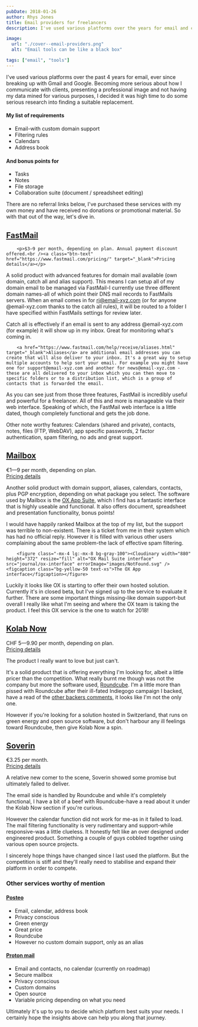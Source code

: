 ```yaml
---
pubDate: 2018-01-26
author: Rhys Jones
title: Email providers for freelancers
description: I've used various platforms over the years for email and calenders, ever since breaking up with Gmail and Google. This is a comparison of several email providers that are not in the Google ecosystem.

image:
  url: "./cover--email-providers.png"
  alt: "Email tools can be like a black box"

tags: ["email", "tools"]
---
```


I've used various platforms over the past 4 years for email, ever since breaking up with Gmail and Google. Becoming more serious about how I communicate with clients, presenting a professional image and not having my data mined for various purposes, I decided it was high time to do some serious research into finding a suitable replacement.

#### My list of requirements
* Email-with custom domain support
* Filtering rules
* Calendars
* Address book

#### And bonus points for
* Tasks
* Notes
* File storage
* Collaboration suite (document / spreadsheet editing)

There are no referral links below, I've purchased these services with my own money and have received no donations or promotional material. So with that out of the way, let's dive in.

## <a href="https://www.fastmail.com" target="_blank">FastMail</a>

        <p>$3—9 per month, depending on plan. Annual payment discount offered.<br /><a class="btn-text" href="https://www.fastmail.com/pricing/" target="_blank">Pricing details</a></p>

A solid product with advanced features for domain mail available (own domain, catch all and alias support). This means I can setup all of my domain email to be managed via FastMail-I currently use three different domain names-all of which point their DNS mail records to FastMails servers. When an email comes in for rj@email-xyz.com (or for anyone @email-xyz.com thanks to the catch all rules), it will be routed to a folder I have specified within FastMails settings for review later.

Catch all is effectively if an email is sent to any address @email-xyz.com (for example) it will show up in my inbox. Great for monitoring what's coming in.

        <a href="https://www.fastmail.com/help/receive/aliases.html" target="_blank">Aliases</a> are additional email addresses you can create that will also deliver to your inbox. It's a great way to setup multiple accounts to help sort your email. For example you might have one for support@email-xyz.com and another for news@email-xyz.com - these are all delivered to your inbox which you can then move to specific folders or to a distribution list, which is a group of contacts that is forwarded the email.

As you can see just from those three features, FastMail is incredibly useful and powerful for a freelancer. All of this and more is manageable via their web interface. Speaking of which, the FastMail web interface is a little dated, though completely functional and gets the job done.

Other note worthy features: Calendars (shared and private), contacts, notes, files (FTP, WebDAV), app specific passwords, 2 factor authentication, spam filtering, no ads and great support.

## <a href="https://www.mailbox.org" target="_blank">Mailbox</a>

€1—9 per month, depending on plan.<br /><a class="btn-text" href="https://mailbox.org/en/private-customers#price-plans" target="_blank">Pricing details</a>

Another solid product with domain support, aliases, calendars, contacts, plus PGP encryption, depending on what package you select. The software used by Mailbox is the <a href="https://www.open-xchange.com" target="_blank">OX App Suite</a>, which I find has a fantastic interface that is highly useable and functional. It also offers document, spreadsheet and presentation functionality, bonus points!

I would have happily ranked Mailbox at the top of my list, but the support was terrible to non-existent. There is a ticket from me in their system which has had no official reply. However it is filled with various other users complaining about the same problem-the lack of effective spam filtering.

        <figure class="-mx-4 lg:-mx-8 bg-gray-100"><Cloudinary width="880" height="372" resize="fill" alt="OX Mail Suite interface" src="journal/ox-interface" errorImage="images/NotFound.svg" /><figcaption class="bg-yellow-50 text-xs">The OX App interface</figcaption></figure>

Luckily it looks like OX is starting to offer their own hosted solution. Currently it's in closed beta, but I've signed up to the service to evaluate it further. There are some important things missing-like domain support-but overall I really like what I'm seeing and where the OX team is taking the product. I feel this OX service is the one to watch for 2018!

## <a href="https://kolabnow.com" target="_blank">Kolab Now</a>

CHF 5—9.90 per month, depending on plan.<br /><a class="btn-text" href="https://kolabnow.com/" target="_blank">Pricing details</a>

The product I really want to love but just can't.

It's a solid product that is offering everything I'm looking for, albeit a little pricer than the competition. What really burnt me though was not the company but more the software used, <a href="https://roundcube.net" target="_blank">Roundcube</a>. I'm a little more than pissed with Roundcube after their ill-fated Indiegogo campaign I backed, have a read of the <a href="https://www.indiegogo.com/projects/roundcube-next--2#/comments" target="_blank">other backers comments</a>, it looks like I'm not the only one.

However if you're looking for a solution hosted in Switzerland, that runs on green energy and open source software, but don't harbour any ill feelings toward Roundcube, then give Kolab Now a spin.

## <a href="https://soverin.net" target="_blank">Soverin</a>

€3.25 per month.<br /><a class="btn-text" href="https://soverin.net" target="_blank">Pricing details</a>

A relative new comer to the scene, Soverin showed some promise but ultimately failed to deliver.

The email side is handled by Roundcube and while it's completely functional, I have a bit of a beef with Roundcube-have a read about it under the Kolab Now section if you're curious.

However the calendar function did not work for me-as in it failed to load. The mail filtering functionality is very rudimentary and support-while responsive-was a little clueless. It honestly felt like an over designed under engineered product. Something a couple of guys cobbled together using various open source projects.

I sincerely hope things have changed since I last used the platform. But the competition is stiff and they'll really need to stabilise and expand their platform in order to compete.

### Other services worthy of mention

#### <a href="https://posteo.de/en" target="_blank">Posteo</a>
* Email, calendar, address book
* Privacy conscious
* Green energy
* Great price
* Roundcube
* However no custom domain support, only as an alias

#### <a href="https://protonmail.com" target="_blank">Proton mail</a>
* Email and contacts, no calendar (currently on roadmap)
* Secure mailbox
* Privacy conscious
* Custom domains
* Open source
* Variable pricing depending on what you need

Ultimately it's up to you to decide which platform best suits your needs. I certainly hope the insights above can help you along that journey.
